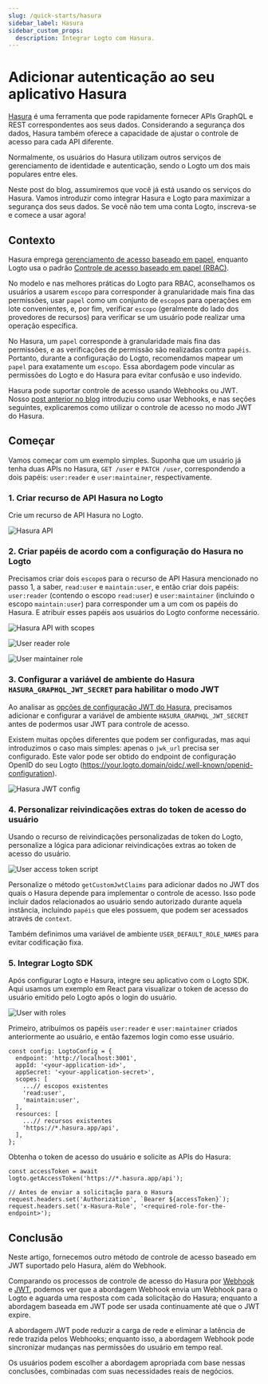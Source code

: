 ```yaml
---
slug: /quick-starts/hasura
sidebar_label: Hasura
sidebar_custom_props:
  description: Integrar Logto com Hasura.
---
```


# Adicionar autenticação ao seu aplicativo Hasura

[Hasura](https://hasura.io/) é uma ferramenta que pode rapidamente fornecer APIs GraphQL e REST correspondentes aos seus dados. Considerando a segurança dos dados, Hasura também oferece a capacidade de ajustar o controle de acesso para cada API diferente.

Normalmente, os usuários do Hasura utilizam outros serviços de gerenciamento de identidade e autenticação, sendo o Logto um dos mais populares entre eles.

Neste post do blog, assumiremos que você já está usando os serviços do Hasura. Vamos introduzir como integrar Hasura e Logto para maximizar a segurança dos seus dados. Se você não tem uma conta Logto, inscreva-se e comece a usar agora!

## Contexto

Hasura emprega [gerenciamento de acesso baseado em papel](https://hasura.io/docs/latest/auth/overview/), enquanto Logto usa o padrão [Controle de acesso baseado em papel (RBAC)](/authorization/role-based-access-control).

No modelo e nas melhores práticas do Logto para RBAC, aconselhamos os usuários a usarem `escopo` para corresponder à granularidade mais fina das permissões, usar `papel` como um conjunto de `escopo`s para operações em lote convenientes, e, por fim, verificar `escopo` (geralmente do lado dos provedores de recursos) para verificar se um usuário pode realizar uma operação específica.

No Hasura, um `papel` corresponde à granularidade mais fina das permissões, e as verificações de permissão são realizadas contra `papéis`. Portanto, durante a configuração do Logto, recomendamos mapear um `papel` para exatamente um `escopo`. Essa abordagem pode vincular as permissões do Logto e do Hasura para evitar confusão e uso indevido.

Hasura pode suportar controle de acesso usando Webhooks ou JWT. Nosso [post anterior no blog](https://blog.logto.io/logto-x-hasura) introduziu como usar Webhooks, e nas seções seguintes, explicaremos como utilizar o controle de acesso no modo JWT do Hasura.

## Começar

Vamos começar com um exemplo simples. Suponha que um usuário já tenha duas APIs no Hasura, `GET /user` e `PATCH /user`, correspondendo a dois papéis: `user:reader` e `user:maintainer`, respectivamente.

### 1. Criar recurso de API Hasura no Logto

Crie um recurso de API Hasura no Logto.

![Hasura API](./hasura-api.webp)

### 2. Criar papéis de acordo com a configuração do Hasura no Logto

Precisamos criar dois `escopo`s para o recurso de API Hasura mencionado no passo 1, a saber, `read:user` e `maintain:user`, e então criar dois papéis: `user:reader` (contendo o escopo `read:user`) e `user:maintainer` (incluindo o escopo `maintain:user`) para corresponder um a um com os papéis do Hasura. E atribuir esses papéis aos usuários do Logto conforme necessário.

![Hasura API with scopes](./hasura-api-with-scopes.webp)

![User reader role](./user-reader-role.webp)

![User maintainer role](./user-maintainer-role.webp)

### 3. Configurar a variável de ambiente do Hasura `HASURA_GRAPHQL_JWT_SECRET` para habilitar o modo JWT

Ao analisar as [opções de configuração JWT do Hasura](https://hasura.io/docs/latest/auth/authentication/jwt/#hasura-jwt-configuration-options), precisamos adicionar e configurar a variável de ambiente `HASURA_GRAPHQL_JWT_SECRET` antes de podermos usar JWT para controle de acesso.

Existem muitas opções diferentes que podem ser configuradas, mas aqui introduzimos o caso mais simples: apenas o `jwk_url` precisa ser configurado. Este valor pode ser obtido do endpoint de configuração OpenID do seu Logto (https://your.logto.domain/oidc/.well-known/openid-configuration).

![Hasura JWT config](./hasura-jwt-config.webp)

### 4. Personalizar reivindicações extras do token de acesso do usuário

Usando o recurso de reivindicações personalizadas de token do Logto, personalize a lógica para adicionar reivindicações extras ao token de acesso do usuário.

![User access token script](./user-access-token-script.webp)

Personalize o método `getCustomJwtClaims` para adicionar dados no JWT dos quais o Hasura depende para implementar o controle de acesso. Isso pode incluir dados relacionados ao usuário sendo autorizado durante aquela instância, incluindo `papéis` que eles possuem, que podem ser acessados através de `context`.

Também definimos uma variável de ambiente `USER_DEFAULT_ROLE_NAMES` para evitar codificação fixa.

### 5. Integrar Logto SDK

Após configurar Logto e Hasura, integre seu aplicativo com o Logto SDK. Aqui usamos um exemplo em React para visualizar o token de acesso do usuário emitido pelo Logto após o login do usuário.

![User with roles](./user-with-roles.webp)

Primeiro, atribuímos os papéis `user:reader` e `user:maintainer` criados anteriormente ao usuário, e então fazemos login como esse usuário.

```tsx
const config: LogtoConfig = {
  endpoint: 'http://localhost:3001',
  appId: '<your-application-id>',
  appSecret: '<your-application-secret>',
  scopes: [
    ...// escopos existentes
    'read:user',
    'maintain:user',
  ],
  resources: [
    ...// recursos existentes
    'https://*.hasura.app/api',
  ],
};
```

Obtenha o token de acesso do usuário e solicite as APIs do Hasura:

```tsx
const accessToken = await logto.getAccessToken('https://*.hasura.app/api');

// Antes de enviar a solicitação para o Hasura
request.headers.set('Authorization', `Bearer ${accessToken}`);
request.headers.set('x-Hasura-Role', '<required-role-for-the-endpoint>');
```

## Conclusão

Neste artigo, fornecemos outro método de controle de acesso baseado em JWT suportado pelo Hasura, além do Webhook.

Comparando os processos de controle de acesso do Hasura por [Webhook](https://hasura.io/docs/latest/auth/authentication/webhook/) e [JWT](https://hasura.io/docs/latest/auth/authentication/jwt/), podemos ver que a abordagem Webhook envia um Webhook para o Logto e aguarda uma resposta com cada solicitação do Hasura; enquanto a abordagem baseada em JWT pode ser usada continuamente até que o JWT expire.

A abordagem JWT pode reduzir a carga de rede e eliminar a latência de rede trazida pelos Webhooks; enquanto isso, a abordagem Webhook pode sincronizar mudanças nas permissões do usuário em tempo real.

Os usuários podem escolher a abordagem apropriada com base nessas conclusões, combinadas com suas necessidades reais de negócios.
